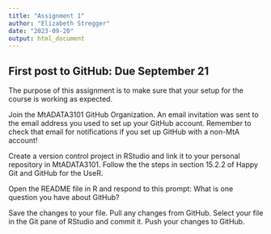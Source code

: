 ```yaml
---
title: "Assignment 1"
author: "Elizabeth Stregger"
date: "2023-09-20"
output: html_document
---
```


## First post to GitHub: Due September 21

The purpose of this assignment is to make sure that your setup for the course is working as expected.

Join the MtADATA3101 GitHub Organization. An email invitation was sent to the email address you used to set up your GitHub account. Remember to check that email for notifications if you set up GitHub with a non-MtA account!

Create a version control project in RStudio and link it to your personal repository in MtADATA3101. Follow the the steps in section 15.2.2 of Happy Git and GitHub for the UseR.

Open the README file in R and respond to this prompt:
What is one question you have about GitHub?

Save the changes to your file. 
Pull any changes from GitHub.
Select your file in the Git pane of RStudio and commit it.
Push your changes to GitHub.
